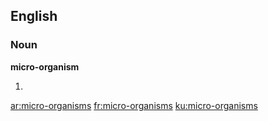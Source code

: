 ==English==

===Noun===
'''micro-organism'''

# {{plural of|micro-organism}}

[[ar:micro-organisms]]
[[fr:micro-organisms]]
[[ku:micro-organisms]]